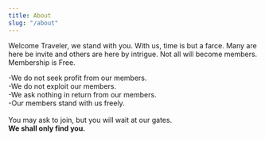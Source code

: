 ```yaml
---
title: About
slug: "/about"
---
```


Welcome Traveler, we stand with you. With us, time is but a farce. Many are here be invite and others are here by intrigue.
Not all will become members. Membership is Free.

<text>
-We do not seek profit from our members.
</text>
<br />
<text>
-We do not exploit our members.
</text>
<br />
<text>
-We ask nothing in return from our members.
</text>
<br />
<text>
-Our members stand with us freely.
</text>
<br />
<br />
You may ask to join, but you will wait at our gates. 
<br />
<b>We shall only find you.</b>


